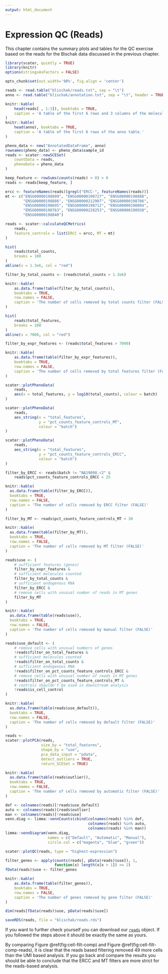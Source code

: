 ```yaml
---
output: html_document
---
```


# Expression QC (Reads)

This chapter contains the summary plots and tables for the QC exercise based on the reads for the Bischak data discussed in the previous chapter.

```r
library(scater, quietly = TRUE)
library(knitr)
options(stringsAsFactors = FALSE)
```

```r
opts_chunk$set(out.width='90%', fig.align = 'center')
```

```r
reads <- read.table("blischak/reads.txt", sep = "\t")
anno <- read.table("blischak/annotation.txt", sep = "\t", header = TRUE)
```

```r
knitr::kable(
    head(reads[ , 1:3]), booktabs = TRUE,
    caption = 'A table of the first 6 rows and 3 columns of the molecules table.'
)
knitr::kable(
    head(anno), booktabs = TRUE,
    caption = 'A table of the first 6 rows of the anno table.'
)
```

```r
pheno_data <- new("AnnotatedDataFrame", anno)
rownames(pheno_data) <- pheno_data$sample_id
reads <- scater::newSCESet(
    countData = reads,
    phenoData = pheno_data
)
```

```r
keep_feature <- rowSums(counts(reads) > 0) > 0
reads <- reads[keep_feature, ]
```

```r
ercc <- featureNames(reads)[grepl("ERCC-", featureNames(reads))]
mt <- c("ENSG00000198899", "ENSG00000198727", "ENSG00000198888",
        "ENSG00000198886", "ENSG00000212907", "ENSG00000198786",
        "ENSG00000198695", "ENSG00000198712", "ENSG00000198804",
        "ENSG00000198763", "ENSG00000228253", "ENSG00000198938",
        "ENSG00000198840")
```

```r
reads <- scater::calculateQCMetrics(
    reads,
    feature_controls = list(ERCC = ercc, MT = mt)
)
```

```r
hist(
    reads$total_counts,
    breaks = 100
)
abline(v = 1.3e6, col = "red")
```

```r
filter_by_total_counts <- (reads$total_counts > 1.3e6)
```

```r
knitr::kable(
    as.data.frame(table(filter_by_total_counts)),
    booktabs = TRUE,
    row.names = FALSE,
    caption = 'The number of cells removed by total counts filter (FALSE)'
)
```

```r
hist(
    reads$total_features,
    breaks = 100
)
abline(v = 7000, col = "red")
```

```r
filter_by_expr_features <- (reads$total_features > 7000)
```

```r
knitr::kable(
    as.data.frame(table(filter_by_expr_features)),
    booktabs = TRUE,
    row.names = FALSE,
    caption = 'The number of cells removed by total features filter (FALSE)'
)
```

```r
scater::plotPhenoData(
    reads,
    aes(x = total_features, y = log10(total_counts), colour = batch)
)
```

```r
scater::plotPhenoData(
    reads,
    aes_string(x = "total_features",
               y = "pct_counts_feature_controls_MT",
               colour = "batch")
)
```

```r
scater::plotPhenoData(
    reads,
    aes_string(x = "total_features",
               y = "pct_counts_feature_controls_ERCC",
               colour = "batch")
)
```

```r
filter_by_ERCC <- reads$batch != "NA19098.r2" &
    reads$pct_counts_feature_controls_ERCC < 25
```

```r
knitr::kable(
  as.data.frame(table(filter_by_ERCC)),
  booktabs = TRUE,
  row.names = FALSE,
  caption = 'The number of cells removed by ERCC filter (FALSE)'
)
```

```r
filter_by_MT <- reads$pct_counts_feature_controls_MT < 30
```

```r
knitr::kable(
  as.data.frame(table(filter_by_MT)),
  booktabs = TRUE,
  row.names = FALSE,
  caption = 'The number of cells removed by MT filter (FALSE)'
)
```

```r
reads$use <- (
    # sufficient features (genes)
    filter_by_expr_features &
    # sufficient molecules counted
    filter_by_total_counts &
    # sufficient endogenous RNA
    filter_by_ERCC &
    # remove cells with unusual number of reads in MT genes
    filter_by_MT
)
```

```r
knitr::kable(
  as.data.frame(table(reads$use)),
  booktabs = TRUE,
  row.names = FALSE,
  caption = 'The number of cells removed by manual filter (FALSE)'
)
```

```r
reads$use_default <- (
    # remove cells with unusual numbers of genes
    !reads$filter_on_total_features &
    # sufficient molecules counted
    !reads$filter_on_total_counts &
    # sufficient endogenous RNA
    !reads$filter_on_pct_counts_feature_controls_ERCC &
    # remove cells with unusual number of reads in MT genes
    !reads$filter_on_pct_counts_feature_controls_MT &
    # controls shouldn't be used in downstream analysis
    !reads$is_cell_control
)
```

```r
knitr::kable(
  as.data.frame(table(reads$use_default)),
  booktabs = TRUE,
  row.names = FALSE,
  caption = 'The number of cells removed by default filter (FALSE)'
)
```

```r
reads <-
scater::plotPCA(reads,
                size_by = "total_features", 
                shape_by = "use",
                pca_data_input = "pdata",
                detect_outliers = TRUE,
                return_SCESet = TRUE)
```

```r
knitr::kable(
  as.data.frame(table(reads$outlier)),
  booktabs = TRUE,
  row.names = FALSE,
  caption = 'The number of cells removed by automatic filter (FALSE)'
)
```

```r
def <- colnames(reads)[!reads$use_default]
auto <- colnames(reads)[reads$outlier]
man <- colnames(reads)[!reads$use]
venn.diag <- limma::vennCounts(cbind(colnames(reads) %in% def,
                                     colnames(reads) %in% auto,
                                     colnames(reads) %in% man))
limma::vennDiagram(venn.diag,
                   names = c("Default", "Automatic", "Manual"),
                   circle.col = c("magenta", "blue", "green"))
```

```r
scater::plotQC(reads, type = "highest-expression")
```

```r
filter_genes <- apply(counts(reads[, pData(reads)$use]), 1, 
                      function(x) length(x[x > 1]) >= 2)
fData(reads)$use <- filter_genes
```

```r
knitr::kable(
    as.data.frame(table(filter_genes)),
    booktabs = TRUE,
    row.names = FALSE,
    caption = 'The number of genes removed by gene filter (FALSE)'
)
```

```r
dim(reads[fData(reads)$use, pData(reads)$use])
```

```r
saveRDS(reads, file = "blischak/reads.rds")
```

If you want to further check yourself you can download our [`reads`](http://hemberg-lab.github.io/scRNA.seq.course/blischak/reads.rds) object. If you followed the steps above it should be exactly the same as yours.

By comparing Figure \@ref(fig:cell-filt-comp) and Figure \@ref(fig:cell-filt-comp-reads), it is clear that the reads based filtering removed 49 more cells than the UMI based analysis. If you go back and compare the results you should be able to conclude that the ERCC and MT filters are more strict for the reads-based analysis.

